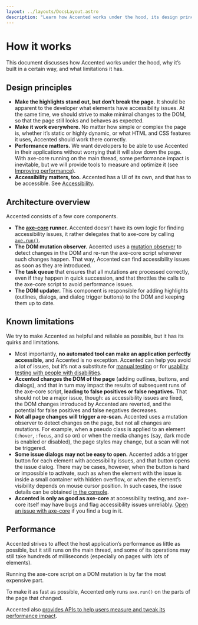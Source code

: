 ```yaml
---
layout: ../layouts/DocsLayout.astro
description: "Learn how Accented works under the hood, its design principles, architecture, and limitations."
---
```



# How it works

This document discusses how Accented works under the hood,
why it’s built in a certain way,
and what limitations it has.

<TableOfContents />

## Design principles

- **Make the highlights stand out, but don’t break the page.**
  It should be apparent to the developer what elements have accessibility issues.
  At the same time, we should strive to make minimal changes to the DOM,
  so that the page still looks and behaves as expected.
- **Make it work everywhere.**
  No matter how simple or complex the page is,
  whether it’s static or highly dynamic,
  or what HTML and CSS features it uses,
  Accented should work there correctly.
- **Performance matters.**
  We want developers to be able to use Accented in their applications
  without worrying that it will slow down the page.
  With axe-core running on the main thread, some performance impact is inevitable,
  but we will provide tools to measure and optimize it
  (see [Improving performance](/getting-started#improving-performance)).
- **Accessibility matters, too.**
  Accented has a UI of its own, and that has to be accessible.
  See [Accessibility](/about#accessibility).

## Architecture overview

Accented consists of a few core components.

- **The [axe-core](https://github.com/dequelabs/axe-core) runner.**
  Accented doesn’t have its own logic for finding accessibility issues,
  it rather delegates that to axe-core by calling [`axe.run()`](https://www.deque.com/axe/core-documentation/api-documentation/#api-name-axerun).
- **The DOM mutation observer.**
  Accented uses a [mutation observer](https://developer.mozilla.org/en-US/docs/Web/API/MutationObserver)
  to detect changes in the DOM and re-run the axe-core script whenever such changes happen.
  That way, Accented can find accessibility issues as soon as they are introduced.
- **The task queue** that ensures that all mutations are processed correctly,
  even if they happen in quick succession, and that throttles the calls
  to the axe-core script to avoid performance issues.
- **The DOM updater.**
  This component is responsible for adding highlights
  (outlines, dialogs, and dialog trigger buttons) to the DOM
  and keeping them up to date.

## Known limitations

We try to make Accented as helpful and reliable as possible,
but it has its quirks and limitations.

- Most importantly, **no automated tool can make an application perfectly accessible,**
  and Accented is no exception.
  Accented can help you avoid a lot of issues, but it’s not a substitute
  for [manual testing](https://accessibility.huit.harvard.edu/manual-testing-accessibility)
  or for [usability testing with people with disabilities](https://www.section508.gov/test/usability-testing-with-people-with-disabilities/).
- **Accented changes the DOM of the page** (adding outlines, buttons, and dialogs),
  and that in turn may impact the results of subsequent runs of the axe-core script,
  **leading to false positives or false negatives.**
  That should not be a major issue, though: as accessibility issues are fixed,
  the DOM changes introduced by Accented are reverted,
  and the potential for false positives and false negatives decreases.
- **Not all page changes will trigger a re-scan.**
  Accented uses a mutation observer to detect changes on the page,
  but not all changes are mutations.
  For example, when a pseudo class is applied to an element (`:hover`, `:focus`, and so on)
  or when the media changes (say, dark mode is enabled or disabled), the page styles may change,
  but a scan will not be triggered.
- **Some issue dialogs may not be easy to open.**
  Accented adds a trigger button for each element with accessibility issues,
  and that button opens the issue dialog.
  There may be cases, however, when the button is hard or impossible to activate,
  such as when the element with the issue is inside a small container with hidden overflow,
  or when the element’s visibility depends on mouse cursor position.
  In such cases, the issue details can be obtained [in the console](/api#output).
- **Accented is only as good as axe-core** at accessibility testing,
  and axe-core itself may have bugs and flag accessibility issues unreliably.
  [Open an issue with axe-core](https://github.com/dequelabs/axe-core/issues) if you find a bug in it.

## Performance

Accented strives to affect the host application’s performance
as little as possible,
but it still runs on the main thread,
and some of its operations may still take hundreds of milliseconds
(especially on pages with lots of elements).

Running the axe-core script on a DOM mutation is by far the most expensive part.

To make it as fast as possible, Accented only runs `axe.run()` on the parts of the page that changed.

Accented also [provides APIs to help users measure and tweak its performance impact](/getting-started#improving-performance).
